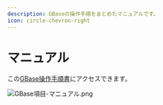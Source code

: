 ```yaml
---
description: GBaseの操作手順をまとめたマニュアルです。
icon: circle-chevron-right
---
```


# マニュアル

この[GBase操作手順書](https://meet-manual.felo.me/gbase-manual)にアクセスできます。

![GBase項目-マニュアル.png](../.gitbook/assets/GBase%E9%A0%85%E7%9B%AE-%E3%83%9E%E3%83%8B%E3%83%A5%E3%82%A2%E3%83%AB.png)
